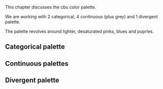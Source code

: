 This chapter discusses the cbu color palette.

We are working with 2 categorical, 4 continuous (plus grey) and 1 divergent palette.

The palette revolves around lighter, desaturated pinks, blues and puprles.

## Categorical palette

## Continuous palettes

## Divergent palette